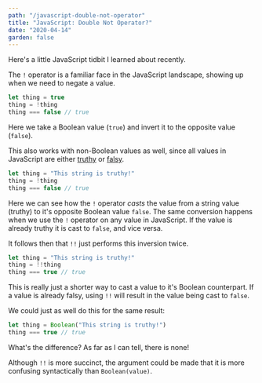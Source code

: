 ```yaml
---
path: "/javascript-double-not-operator"
title: "JavaScript: Double Not Operator?"
date: "2020-04-14"
garden: false
---
```


Here's a little JavaScript tidbit I learned about recently.

The `!` operator is a familiar face in the JavaScript landscape, showing up when we need to negate a value.

```javascript
let thing = true
thing = !thing
thing === false // true
```

Here we take a Boolean value (`true`) and invert it to the opposite value (`false`).

This also works with non-Boolean values as well, since all values in JavaScript are either [truthy](https://developer.mozilla.org/en-US/docs/Glossary/Truthy) or [falsy](https://developer.mozilla.org/en-US/docs/Glossary/Falsy).

```javascript
let thing = "This string is truthy!"
thing = !thing
thing === false // true
```

Here we can see how the `!` operator _casts_ the value from a string value (truthy) to it's opposite Boolean value `false`. The same conversion happens when we use the `!` operator on any value in JavaScript. If the value is already truthy it is cast to `false`, and vice versa.

It follows then that `!!` just performs this inversion twice.

```javascript
let thing = "This string is truthy!"
thing = !!thing
thing === true // true
```

This is really just a shorter way to cast a value to it's Boolean counterpart. If a value is already falsy, using `!!` will result in the value being cast to `false`.

We could just as well do this for the same result:

```javascript
let thing = Boolean("This string is truthy!")
thing === true // true
```

What's the difference? As far as I can tell, there is none!

Although `!!` is more succinct, the argument could be made that it is more confusing syntactically than `Boolean(value)`.
